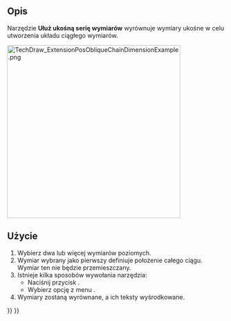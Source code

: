<languages/>

{{Docnav/pl
|[[TechDraw_ExtensionPosVertChainDimension/pl|Ułóż pionową serię wymiarów]]
|[[TechDraw_ExtensionCascadeHorizDimension/pl|Wymiar poziomy kaskadowo]]
|[[TechDraw_Workbench/pl|środowisko pracy Rysunek Techniczny]]
|IconL=TechDraw_ExtensionPosVertChainDimension.svg
|IconR=TechDraw_ExtensionCascadeHorizDimension.svg
|IconC=Workbench_TechDraw.svg
}}

{{GuiCommand/pl
|Name=TechDraw ExtensionPosObliqueChainDimension
|Name/pl=Rysunek Techniczny: Rozszerzenie Ułóż ukośną serię wymiarów
|MenuLocation=Rysunek Techniczny → Rozszerzenia: Atrybuty / Modyfikatory → Ułóż ukośną serię wymiarów
|Workbenches=[[TechDraw_Workbench/pl|Rysunek Techniczny]]
|Shortcut=
|Version=0.20
|SeeAlso=[[TechDraw_ExtensionPosHorizChainDimension/pl|Ułóż poziomą serię wymiarów]], [[TechDraw_ExtensionPosVertChainDimension/pl|Ułóż pionową serię wymiarów]]
}}

<span id="Description"></span>
==Opis==

Narzędzie '''Ułuż ukośną serię wymiarów''' wyrównuje wymiary ukośne w celu utworzenia układu ciągłego wymiarów.

[[Image:TechDraw_ExtensionPosObliqueChainDimensionExample.png|400px]]
{{Caption|Po prawej wyrównane wymiary}}

<span id="Usage"></span>
==Użycie==

# Wybierz dwa lub więcej wymiarów poziomych.
# Wymiar wybrany jako pierwszy definiuje położenie całego ciągu. Wymiar ten nie będzie przemieszczany.
# Istnieje kilka sposobów wywołania narzędzia:
#* Naciśnij przycisk {{Button|[[Image:TechDraw_ExtensionPosObliqueChainDimension.svg|16px]] '''Ułóż ukośną serię wymiarów'''}}.
#* Wybierz opcję z menu {{MenuCommand|Rysunek Techniczny → Rozszerzenia: Atrybuty / Modyfikatory → [[Image:TechDraw_ExtensionPosHorizChainDimension.svg|16px]] Ułóż ukośną serię wymiarów}}.
# Wymiary zostaną wyrównane, a ich teksty wyśrodkowane.


{{Docnav/pl
|[[TechDraw_ExtensionPosVertChainDimension/pl|Ułóż pionową serię wymiarów]]
|[[TechDraw_ExtensionCascadeHorizDimension/pl|Wymiar poziomy kaskadowo]]
|[[TechDraw_Workbench/pl|środowisko pracy Rysunek Techniczny]]
|IconL=TechDraw_ExtensionPosVertChainDimension.svg
|IconR=TechDraw_ExtensionCascadeHorizDimension.svg
|IconC=Workbench_TechDraw.svg
}}

{{TechDraw_Tools_navi{{#translation:}}}}
{{Userdocnavi{{#translation:}}}}